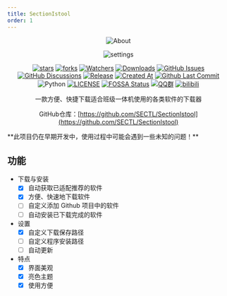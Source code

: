 ```yaml
---
title: SectionIstool
order: 1
---
```



<div align="center">

![About](images/about.png)

![settings](images/settings.png)

[![stars](https://img.shields.io/github/stars/SECTL/SectionIstool?label=Stars)](https://github.com/SECTL/SectionIstool) [![forks](https://img.shields.io/github/forks/SECTL/SectionIstool?label=Forks)](https://github.com/SECTL/SectionIstool) [![Watchers](https://img.shields.io/github/watchers/SECTL/SectionIstool?style=social)](https://github.com/SECTL/SectionIstool/watchers) [![Downloads](https://img.shields.io/github/downloads/SECTL/SectionIstool/total?style=social&label=Downloads&logo=github)](https://github.com/SECTL/SectionIstool/releases/latest) [![GitHub Issues](https://img.shields.io/github/issues-search/SECTL/SectionIstool?query=is%3Aopen&style=flat&logo=github&label=Issues&color=%233fb950)](https://github.com/SECTL/SectionIstool/issues) [![GitHub Discussions](https://img.shields.io/github/discussions/SECTL/SectionIstool?style=flat&logo=Github&label=Discussions)](https://github.com/SECTL/SectionIstool/discussions) [![Release](https://img.shields.io/github/v/release/SECTL/SectionIstool?style=flat&color=%233fb950&label=正式版)](https://github.com/SECTL/SectionIstool/releases/latest)  [![Created At](https://img.shields.io/github/created-at/SECTL/SectionIstool)](https://github.com/SECTL/SectionIstool) [![Github Last Commit](https://img.shields.io/github/last-commit/SECTL/SectionIstool)](https://github.com/SECTL/SectionIstool/commits/master) ![Python](https://img.shields.io/badge/Python-3776AB?logo=python&logoColor=white&style=flat) [![LICENSE](https://img.shields.io/badge/License-MIT-red.svg "LICENSE")](https://github.com/SECTL/SectionIstool/blob/master/LICENSE.txt) [![FOSSA Status](https://app.fossa.com/api/projects/git%2Bgithub.com%2Flzy98276%2FSectionIstool.svg?type=shield)](https://app.fossa.com/projects/git%2Bgithub.com%2Flzy98276%2FSectionIstool?ref=badge_shield&style=flat) [![QQ群](https://img.shields.io/badge/-QQ%E7%BE%A4%EF%BD%9C833875216-blue?style=flat&logo=QQ)](https://qm.qq.com/q/ASRSNUJuve) [![bilibili](https://img.shields.io/badge/-UP%E4%B8%BB%EF%BD%9C%E9%BB%8E%E6%B3%BD%E6%87%BF-%23FB7299?style=flat&logo=bilibili)](https://space.bilibili.com/520571577)

一款方便、快捷下载适合班级一体机使用的各类软件的下载器

GitHub仓库：[https://github.com/SECTL/SectionIstool](https://github.com/SECTL/SectionIstool)

</div>

<Aside type="caution" title="注意">
**此项目仍在早期开发中，使用过程中可能会遇到一些未知的问题！**
</Aside>

## 功能
- 下载与安装
	- [X] 自动获取已适配推荐的软件
	- [X] 方便、快速地下载软件
	- [ ] 自定义添加 Github 项目中的软件
	- [ ] 自动安装已下载完成的软件
- 设置
	- [X] 自定义下载保存路径
	- [ ] 自定义程序安装路径
	- [ ] 自动更新
- 特点
	- [X] 界面美观
	- [X] 亮色主题
	- [X] 使用方便
